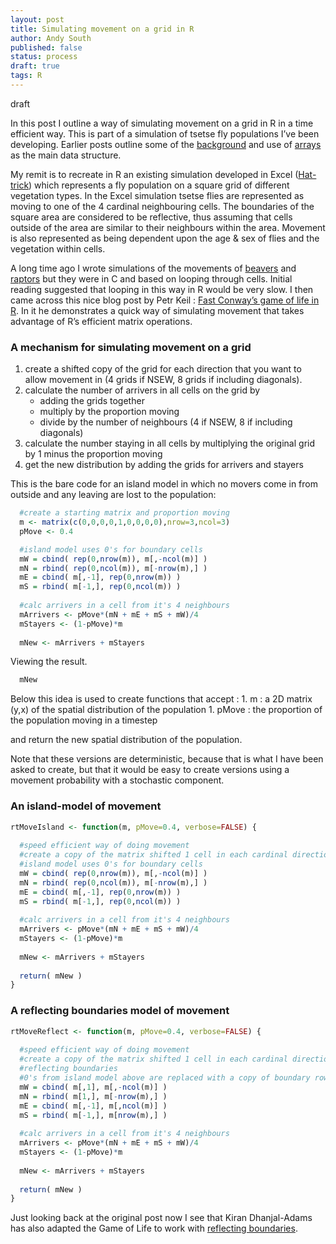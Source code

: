```yaml
---
layout: post
title: Simulating movement on a grid in R
author: Andy South
published: false
status: process
draft: true
tags: R 
---
```


draft

In this post I outline a way of simulating movement on a grid in R in a time efficient way. This is part of a simulation of tsetse fly populations I've been developing. Earlier posts outline some of the [background]({% post_url 2014-12-12-rtsetse-intro %}) and use of [arrays]({% post_url 2015-01-23-simulation-arrays %}) as the main data structure.

My remit is to recreate in R an existing simulation developed in Excel ([Hat-trick](www.tsetse.org)) which represents a fly population on a square grid of different vegetation types. In the Excel simulation tsetse flies are represented as moving to one of the 4 cardinal neighbouring cells. The boundaries of the square area are considered to be reflective, thus assuming that cells outside of the area are similar to their neighbours within the area. Movement is also represented as being dependent upon the age & sex of flies and the vegetation within cells.  

A long time ago I wrote simulations of the movements of [beavers](http://www.academia.edu/2267737/Simulating_the_proposed_reintroduction_of_the_European_beaver_Castor_fiber_to_Scotland) and [raptors](https://www.academia.edu/4460440/Mate_finding_dispersal_distances_and_population_growth_in_invading_species_a_spatially_explicit_model) but they were in C and based on looping through cells. Initial reading suggested that looping in this way in R would be very slow. I then came across this nice blog post by Petr Keil : [Fast Conway's game of life in R](http://www.petrkeil.com/?p=236). In it he demonstrates a quick way of simulating movement that takes advantage of R's efficient matrix operations. 

### A mechanism for simulating movement on a grid

1. create a shifted copy of the grid for each direction that you want to allow movement in (4 grids if NSEW, 8 grids if including diagonals).
1. calculate the number of arrivers in all cells on the grid by 
   + adding the grids together 
   + multiply by the proportion moving
   + divide by the number of neighbours (4 if NSEW, 8 if including diagonals)
1. calculate the number staying in all cells by multiplying the original grid by 1 minus the proportion moving 
1. get the new distribution by adding the grids for arrivers and stayers

This is the bare code for an island model in which no movers come in from outside and any leaving are lost to the population: 

```r

  #create a starting matrix and proportion moving
  m <- matrix(c(0,0,0,0,1,0,0,0,0),nrow=3,ncol=3)
  pMove <- 0.4

  #island model uses 0's for boundary cells
  mW = cbind( rep(0,nrow(m)), m[,-ncol(m)] )
  mN = rbind( rep(0,ncol(m)), m[-nrow(m),] )
  mE = cbind( m[,-1], rep(0,nrow(m)) )
  mS = rbind( m[-1,], rep(0,ncol(m)) )
 
  #calc arrivers in a cell from it's 4 neighbours
  mArrivers <- pMove*(mN + mE + mS + mW)/4
  mStayers <- (1-pMove)*m
  
  mNew <- mArrivers + mStayers
```

Viewing the result.
```r
  mNew
```


Below this idea is used to create functions that accept :
1.  m : a 2D matrix (y,x) of the spatial distribution of the population
1.  pMove : the proportion of the population moving in a timestep

and return the new spatial distribution of the population.

Note that these versions are deterministic, because that is what I have been asked to create, but that it would be easy to create versions using a movement probability with a stochastic component.


### An island-model of movement

```r
rtMoveIsland <- function(m, pMove=0.4, verbose=FALSE) {
  
  #speed efficient way of doing movement
  #create a copy of the matrix shifted 1 cell in each cardinal direction
  #island model uses 0's for boundary cells
  mW = cbind( rep(0,nrow(m)), m[,-ncol(m)] )
  mN = rbind( rep(0,ncol(m)), m[-nrow(m),] )
  mE = cbind( m[,-1], rep(0,nrow(m)) )
  mS = rbind( m[-1,], rep(0,ncol(m)) )
 
  #calc arrivers in a cell from it's 4 neighbours
  mArrivers <- pMove*(mN + mE + mS + mW)/4
  mStayers <- (1-pMove)*m
  
  mNew <- mArrivers + mStayers
  
  return( mNew )
}
```


### A reflecting boundaries model of movement

```r
rtMoveReflect <- function(m, pMove=0.4, verbose=FALSE) {
  
  #speed efficient way of doing movement
  #create a copy of the matrix shifted 1 cell in each cardinal direction
  #reflecting boundaries
  #0's from island model above are replaced with a copy of boundary row or col
  mW = cbind( m[,1], m[,-ncol(m)] )
  mN = rbind( m[1,], m[-nrow(m),] )
  mE = cbind( m[,-1], m[,ncol(m)] )
  mS = rbind( m[-1,], m[nrow(m),] ) 
  
  #calc arrivers in a cell from it's 4 neighbours
  mArrivers <- pMove*(mN + mE + mS + mW)/4
  mStayers <- (1-pMove)*m
  
  mNew <- mArrivers + mStayers
  
  return( mNew )
}
```

Just looking back at the original post now I see that Kiran Dhanjal-Adams has also adapted the Game of Life to work with [reflecting boundaries](https://uqkdhanj.wordpress.com/2014/10/20/getting-started-with-r/).












